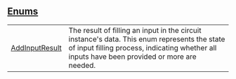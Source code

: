 
## [Enums](./core-circuit-enums)

| | |
|:---|:---|
| [AddInputResult](./core-circuit-AddInputResult) | The result of filling an input in the circuit instance's data. This enum represents the state of input filling process, indicating whether all inputs have been provided or more are needed. |
